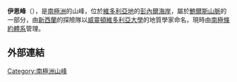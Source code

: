 '''伊恩峰'''（{{lang-en|Ian Peak}}），是[[南極洲|南極洲]]的山峰，位於[[維多利亞地|維多利亞地]]的[[彭內爾海岸|彭內爾海岸]]，屬於[[鮑爾斯山脈|鮑爾斯山脈]]的一部分，由[[新西蘭|新西蘭]]的探險隊以[[威靈頓維多利亞大學|威靈頓維多利亞大學]]的地質學家命名，現時由[[南極條約體系|南極條約體系]]管理。

==外部連結==
{{cite gnis | type = antarid | id = 7241| name = Ian Peak | accessdate = 2012-07-05}}

{{Coord|71|31|S|163|59|E|type:mountain_source:GNIS|display=title}}

{{Antarctica-geo-stub}}
[[Category:南極洲山峰|Category:南極洲山峰]]